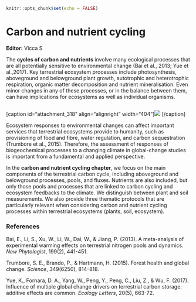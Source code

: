 ``` r
knitr::opts_chunk$set(echo = FALSE)

```


# Carbon and nutrient cycling

**Editor:** Vicca S

The **cycles of carbon and nutrients** involve many ecological processes that are all potentially sensitive to environmental change (Bai et al., 2013; Yue et al.,2017). Key terrestrial ecosystem processes include photosynthesis, aboveground and belowground plant growth, autotrophic and heterotrophic respiration, organic matter decomposition and nutrient mineralisation. Even minor changes in any of these processes, or in the balance between them, can have implications for ecosystems as well as individual organisms.

```r

```

\[caption id="attachment\_318" align="alignright" width="404"\]![](http://climexhandbook.w.uib.no/files/2019/11/Surveys-300x197.png) \[/caption\]

Ecosystem responses to environmental changes can affect important services that terrestrial ecosystems provide to humanity, such as provisioning of food and fibre, water regulation, and carbon sequestration (Trumbore et al., 2015). Therefore, the assessment of responses of biogeochemical processes to a changing climate in global-change studies is important from a fundamental and applied perspective.

In the **carbon and nutrient cycling chapter**, we focus on the main components of the terrestrial carbon cycle, including aboveground and belowground processes, pools, and fluxes. Nutrients are also included, but only those pools and processes that are linked to carbon cycling and ecosystem feedbacks to the climate. We distinguish between plant and soil measurements. We also provide three thematic protocols that are particularly relevant when considering carbon and nutrient cycling processes within terrestrial ecosystems (plants, soil, ecosystem).

### References

Bai, E., Li, S., Xu, W., Li, W., Dai, W., & Jiang, P. (2013). A meta-analysis of experimental warming effects on terrestrial nitrogen pools and dynamics. _New Phytologist_, 199(2), 441-451.

Trumbore, S. E., Brando, P., & Hartmann, H. (2015). Forest health and global change. _Science_, 349(6250), 814-818.

Yue, K., Fornara, D. A., Yang, W., Peng, Y., Peng, C., Liu, Z., & Wu, F. (2017). Influence of multiple global change drivers on terrestrial carbon storage: additive effects are common. _Ecology Letters_, 20(5), 663-72.
